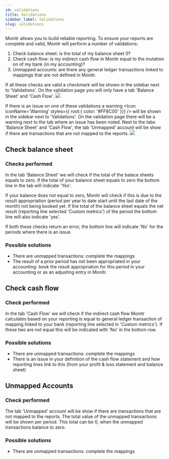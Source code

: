 ```yaml
---
id: validations
title: Validations
sidebar_label: Validations
slug: validations
---
```



Monitr allows you to build reliable reporting.
To ensure your reports are complete and valid, Monitr will perform a number of validations:
1. Check balance sheet: is the total of my balance sheet 0?
1. Check cash flow: is my indirect cash flow in Monitr equal to the mutation on of my bank (in my accounting)?
1. Unmapped accounts: are there any general ledger transactions linked to mappings that are not defined in Monitr.

If all these checks are valid a checkmark <Icon iconName='CheckMark' /> will be shown in the sidebar next to 'Validations'.
On the validation page you will only have a tab 'Balance Sheet' and 'Cash Flow'.
<BrowserFrame> <img src={Valid} /></BrowserFrame>

If there is an issue on one of these validations a warning <Icon iconName='Warning' styles={{ root:{ color: '#FF8C00' }}} /> will be shown in the sidebar next to 'Validations'.
On the validation page there will be a warning next to the tab where an issue has been noted. Next to the tabs 'Balance Sheet' and 'Cash Flow', the tab 'Unmapped' account will be show if there are transactions that are not mapped to the reports.
<BrowserFrame> <img src={Invalid} /></BrowserFrame>

## Check balance sheet
### Checks performed
In the tab 'Balance Sheet' we will check if the total of the balace sheets equals to zero. If the total of your balance sheet equals to zero the bottom line in the tab will indicate 'Yes'.

If your balance does not equal to zero, Monitr will check if this is due to the result appropriation (period per year to date start until the last date of the month) not being booked yet.  If the total of the balance sheet equals the net result (reporting line selected 'Custom metrics') of the period the bottom line will also indicate 'yes'.

If both these checks return an error, the bottom line will indicate 'No' for the periods where there is an issue.

### Possible solutions
- There are unmapped transactions: complete the mappings
- The result of a prior period has not been appropriated in your accounting: book the result appropriation for this period in your accounting or as an adjusting entry in Monitr.

## Check cash flow
### Check performed
In the tab 'Cash Flow' we will check if the indirect cash flow Monitr calculates based on your reporting is equal to general ledger transaction of mapping linked to your bank (reporting line selected in 'Custom metrics').
If these two are not equal this will be indicated with 'No' in the bottom row.

### Possible solutions
- There are unmapped transactions: complete the mappings
- There is an issue in your definition of the cash flow statement and how reporting lines link to this (from your profit & loss statement and balance sheet)

## Unmapped Accounts
### Check performed
The tab 'Unmapped' account will be show if there are transactions that are not mapped to the reports. The total value of the unmapped transactions will be shown per period.
This total can be 0, when the unmapped transactions balance to zero.

### Possible solutions
- There are unmapped transactions: complete the mappings